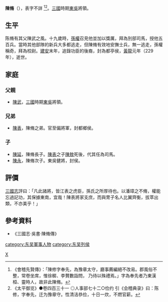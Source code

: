 {{Otheruses|other=名为陈脩的其他人物|陈脩}}

'''陳脩'''（{{bd|197年||229年|catIdx=C}}），表字不詳 <ref>《會稽先賢傳》：「陳修字奉先，為豫章太守，廳事薦編絕不改易。郡風俗不整，常卷坐席，惟徐穉、李贅數詣問， 乃待以殊禮焉。」字為奉先者乃東漢桓、靈時人，故非此陳脩。</ref><ref>《太平御览》●卷四百三十一 ◎人事部七十二○俭约 引《会稽典录》曰：陈修，字奉先，迁为豫章守。性清洁恭俭，十日一炊，不燃官薪。</ref>。[[三國|三國]]時期[[東吳|東吳]]將領。

== 生平 ==
陈脩有其父陳武之風。十九歲時，[[孫權|孫權]]召見他並加以獎厲，拜為別部司馬，授他五百兵。當時其他部隊的新兵大多都逃走，但陳脩有效地安撫士兵，無一逃走，孫權稱奇，拜為校尉。[[建安|建安]]末年，追錄功臣的後裔，封為都亭侯，[[黃龍|黃龍]]元年（229年），逝世。 

== 家庭 ==
===父親===
* [[陳武|陳武]]，[[三國|三國]]時期[[東吳|東吳]]將領。

===兄弟===
* [[陳表|陳表]]，陳脩之弟。官至偏將軍，封都鄉侯。

===子===
* [[陳延|陳延]]，陳脩長子。[[陳表|陳表]]之子[[陳敖|陳敖]]死後，代其任為司馬。 
* [[陳永|陳永]]，陳脩次子。東吳健將，封侯。

== 評價 ==
[[三國志|三國志]]評曰：「凡此諸將，皆江表之虎臣，孫氏之所厚待也。以潘璋之不脩，權能忘過記功，其保據東南，宜哉！陳表將家支庶，而與冑子名人比翼齊衡，拔萃出類，不亦美乎！」

== 參考資料 ==
{{reflist}}
*《三國志‧吳書‧陳脩傳》 

{{Authority control}}
{{DEFAULTSORT:Chen陈}}
[[Category:陈姓|X]]
[[category:东吴軍事人物|category:东吴軍事人物]]
[[category:东吴列侯|category:东吴列侯]]